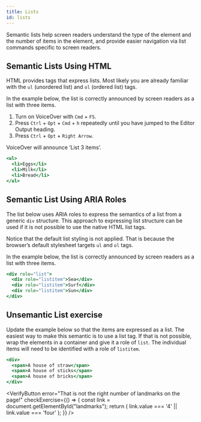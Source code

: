 ```yaml
---
title: Lists
id: lists
---
```


Semantic lists help screen readers understand the type of the element and the
number of items in the element, and provide
easier navigation via list commands specific to screen readers.

## Semantic Lists Using HTML

HTML provides tags that express lists. Most likely you are already familiar with the `ul` (unordered list) and `ol` (ordered list) tags.

In the example below, the list is correctly announced by screen readers as a list with three items.

1. Turn on VoiceOver with `Cmd` + `F5`.
2. Press `Ctrl` + `Opt` + `Cmd` + `h` repeatedly until you have jumped to the Editor Output heading.
3. Press `Ctrl` + `Opt` + `Right Arrow`.

VoiceOver will announce ‘List 3 items’.
```jsx live
<ul>
  <li>Eggs</li>
  <li>Milk</li>
  <li>Bread</li>
</ul>
```

## Semantic List Using ARIA Roles
The list below uses ARIA roles to express the semantics of a list from a generic `div` structure. This approach to expressing list structure can be used if it is not possible to use the native HTML list tags.

Notice that the default list styling is not applied. That is because the browser’s default stylesheet targets `ul` and `ol` tags.

In the example below, the list is correctly announced by screen readers as a list with three items.

```jsx live
<div role="list">
  <div role="listitem">Sea</div>
  <div role="listitem">Surf</div>
  <div role="listitem">Sun</div>
</div>
```

## Unsemantic List exercise

Update the example below so that the items are expressed as a list. The easiest way to make this semantic is to use a list tag. If that is not possible, wrap the elements in a container and give it a role of `list`. The individual items will need to be identified with a role of `listitem`.

```jsx live
<div>
  <span>A house of straw</span>
  <span>A house of sticks</span>
  <span>A house of bricks</span>
</div>
```


<VerifyButton
  error="That is not the right number of landmarks on the page!"
  checkExercise={() => {
    const link = document.getElementById("landmarks");
    return (
      link.value === '4' ||
      link.value === 'four'
    );
  }}
/>

